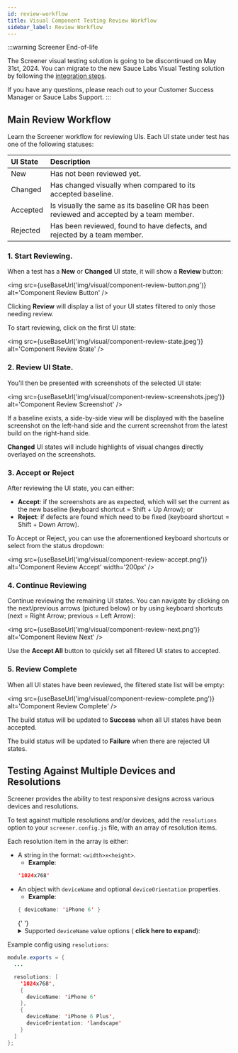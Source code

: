 ```yaml
---
id: review-workflow
title: Visual Component Testing Review Workflow
sidebar_label: Review Workflow
---
```



:::warning Screener End-of-life

The Screener visual testing solution is going to be discontinued on May 31st, 2024. You can migrate to the new Sauce Labs Visual Testing solution by following the [integration steps](/visual-testing/).

If you have any questions, please reach out to your Customer Success Manager or Sauce Labs Support.
:::

## Main Review Workflow

Learn the Screener workflow for reviewing UIs. Each UI state under test has one of the following statuses:

| UI State | Description                                                                              |
| :------- | :--------------------------------------------------------------------------------------- |
| New      | Has not been reviewed yet.                                                               |
| Changed  | Has changed visually when compared to its accepted baseline.                             |
| Accepted | Is visually the same as its baseline OR has been reviewed and accepted by a team member. |
| Rejected | Has been reviewed, found to have defects, and rejected by a team member.                 |

### 1. Start Reviewing.

When a test has a **New** or **Changed** UI state, it will show a **Review** button:

<img
    src={useBaseUrl('img/visual/component-review-button.png')}
    alt='Component Review Button'
/>

Clicking **Review** will display a list of your UI states filtered to only those needing review.

To start reviewing, click on the first UI state:

<img
    src={useBaseUrl('img/visual/component-review-state.jpeg')}
    alt='Component Review State'
/>

### 2. Review UI State.

You'll then be presented with screenshots of the selected UI state:

<img
    src={useBaseUrl('img/visual/component-review-screenshots.jpeg')}
    alt='Component Review Screenshot'
/>

If a baseline exists, a side-by-side view will be displayed with the baseline screenshot on the left-hand side and the current screenshot from the latest build on the right-hand side.

**Changed** UI states will include highlights of visual changes directly overlayed on the screenshots.

### 3. Accept or Reject

After reviewing the UI state, you can either:

-   **Accept**: if the screenshots are as expected, which will set the current as the new baseline (keyboard shortcut = Shift + Up Arrow); or
-   **Reject**: if defects are found which need to be fixed (keyboard shortcut = Shift + Down Arrow).

To Accept or Reject, you can use the aforementioned keyboard shortcuts or select from the status dropdown:

<img
    src={useBaseUrl('img/visual/component-review-accept.png')}
    alt='Component Review Accept'
    width='200px'
/>

### 4. Continue Reviewing

Continue reviewing the remaining UI states. You can navigate by clicking on the next/previous arrows (pictured below) or by using keyboard shortcuts (next = Right Arrow; previous = Left Arrow):

<img
    src={useBaseUrl('img/visual/component-review-next.png')}
    alt='Component Review Next'
/>

Use the **Accept All** button to quickly set all filtered UI states to accepted.

### 5. Review Complete

When all UI states have been reviewed, the filtered state list will be empty:

<img
    src={useBaseUrl('img/visual/component-review-complete.png')}
    alt='Component Review Complete'
/>

The build status will be updated to **Success** when all UI states have been accepted.

The build status will be updated to **Failure** when there are rejected UI states.

## Testing Against Multiple Devices and Resolutions

Screener provides the ability to test responsive designs across various devices and resolutions.

To test against multiple resolutions and/or devices, add the `resolutions` option to your `screener.config.js` file, with an array of resolution items.

Each resolution item in the array is either:

-   A string in the format: `<width>x<height>`.
    -   **Example**:
    ```java
    '1024x768'
    ```
-   An object with `deviceName` and optional `deviceOrientation` properties.
    -   **Example**:
    ```java
    { deviceName: 'iPhone 6' }
    ```
    {' '}
    <details>
        <summary>
            Supported <code>deviceName</code> value options (
            <strong>click here to expand</strong>):
        </summary>
        <ul>
            <li>iPad</li>
            <li>iPad Pro</li>
            <li>iPhone 4</li>
            <li>iPhone 5</li>
            <li>iPhone 6</li>
            <li>iPhone 6 Plus</li>
            <li>iPhone 7</li>
            <li>iPhone 7 Plus</li>
            <li>iPhone 8</li>
            <li>iPhone 8 Plus</li>
            <li>iPhone X</li>
            <li>Galaxy S6</li>
            <li>Galaxy S7</li>
            <li>Galaxy S8</li>
            <li>Nexus 4</li>
            <li>Nexus 5</li>
            <li>Nexus 5X</li>
            <li>Nexus 6P</li>
            <li>Nexus 7</li>
            <li>Nexus 10</li>
        </ul>
    </details>

Example config using `resolutions`:

```java
module.exports = {
  ...

  resolutions: [
    '1024x768',
    {
      deviceName: 'iPhone 6'
    },
    {
      deviceName: 'iPhone 6 Plus',
      deviceOrientation: 'landscape'
    }
  ]
};
```
